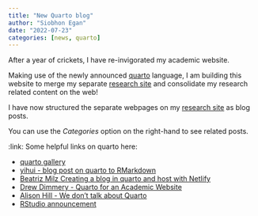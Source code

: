 ```yaml
---
title: "New Quarto blog"
author: "Siobhon Egan"
date: "2022-07-23"
categories: [news, quarto]
---
```


After a year of crickets, I have re-invigorated my academic website.

Making use of the newly announced [quarto](https://quarto.org/docs/websites/website-blog.html) language, I am building this website to merge my separate [research site](https://siobhonlegan.com/research_site/) and consolidate my research related content on the web!

I have now structured the separate webpages on my [research site](https://siobhonlegan.com/research_site/) as blog posts.

You can use the *Categories* option on the right-hand to see related posts.

:link: Some helpful links on quarto here:

- [quarto gallery](https://quarto.org/docs/gallery/)
- [yihui - blog post on quarto to RMarkdown](https://yihui.org/en/2022/04/quarto-r-markdown/)
- [Beatriz Milz Creating a blog in quarto and host with Netlify](https://beamilz.com/posts/2022-06-05-creating-a-blog-with-quarto/en/index.html)
- [Drew Dimmery - Quarto for an Academic Website](https://ddimmery.com/posts/quarto-website/)
- [Alison Hill - We don't talk about Quarto](https://www.apreshill.com/blog/2022-04-we-dont-talk-about-quarto/)
- [RStudio announcement](https://www.rstudio.com/blog/announcing-quarto-a-new-scientific-and-technical-publishing-system/)
